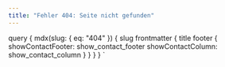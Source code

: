 ```yaml
---
title: "Fehler 404: Seite nicht gefunden"
---
```



  query {
    mdx(slug: { eq: "404" }) {
      slug
      frontmatter {
        title
        footer {
          showContactFooter: show_contact_footer
          showContactColumn: show_contact_column
        }
      }
    }
  }
`
